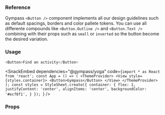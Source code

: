 ### Reference

Gympass `<Button />` component implements all our design guidelines such as default spacings, borders and color pallete tokens.
You can use all differente compounds like `<Button.Outline />` and `<Button.Text />` combining with their props such as `small` or `inverted` so the button become the desired variation.

### Usage

```javascript expo=true center=true
<Button>Find an activity</Button>
```

<SnackEmbed
  dependencies="@gympass/yoga"
  code={`import * as React from 'react';
const App = () => (
  <ThemeProvider>
    <View style={styles.container}>
      <Button>Gympass</Button>
    </View>
  </ThemeProvider>
);
const styles = StyleSheet.create({
  container: {
    flex: 1,
    justifyContent: 'center',
    alignItems: 'center',
    backgroundColor: '#ecf0f1',
  }
});
`}
/>

### Props

<PropsTable component="Button" platform="native" />
